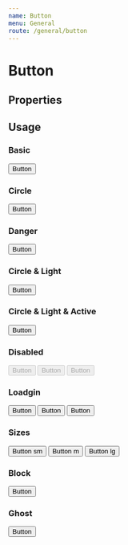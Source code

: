 ```yaml
---
name: Button
menu: General
route: /general/button
---
```



# Button

## Properties

<PropsTable of={Button} />

## Usage

### Basic

<Playground>
  <Button>Button</Button>
</Playground>

### Circle

<Playground>
  <Button circle>
    Button
  </Button>
</Playground>

### Danger

<Playground>
  <Button danger>
    Button
  </Button>
</Playground>

### Circle & Light

<Playground>
  <Button circle light>
    Button
  </Button>
</Playground>

### Circle & Light & Active

<Playground>
  <Button circle light active>
    Button
  </Button>
</Playground>

### Disabled

<Playground>
  <Button disabled>Button</Button>

  <Button ml={2} light disabled>
    Button
  </Button>

  <Button ml={2} light circle disabled>
    Button
  </Button>
</Playground>

### Loadgin

<Playground>
  <Button ml={2} loading>Button</Button>

  <Button ml={2} light loading>
    Button
  </Button>

  <Button ml={2} light circle loading>
    Button
  </Button>
</Playground>

### Sizes

<Playground>
  <Button size="sm">
    Button sm
  </Button>

  <Button ml={2}>
    Button m
  </Button>

  <Button ml={2} size="lg">
    Button lg
  </Button>
</Playground>

### Block

<Playground>
  <Button block>
    Button
  </Button>
</Playground>

### Ghost

<Playground>
  <Box bg="dark" p={4}>
    <Button ghost>
      Button
    </Button>
  </Box>
</Playground>
